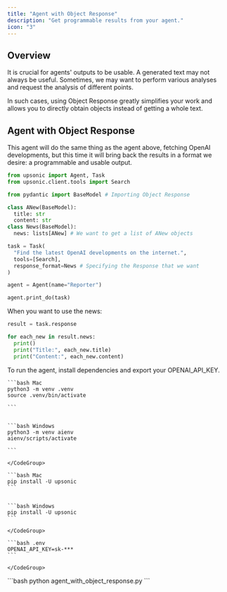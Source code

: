 ```yaml
---
title: "Agent with Object Response"
description: "Get programmable results from your agent."
icon: "3"
---
```


## Overview

It is crucial for agents' outputs to be usable. A generated text may not always be useful. Sometimes, we may want to perform various analyses and request the analysis of different points.

In such cases, using Object Response greatly simplifies your work and allows you to directly obtain objects instead of getting a whole text.

## Agent with Object Response

This agent will do the same thing as the agent above, fetching OpenAI developments, but this time it will bring back the results in a format we desire: a programmable and usable output.

```python agent_with_object_response.py
from upsonic import Agent, Task
from upsonic.client.tools import Search

from pydantic import BaseModel # Importing Object Response

class ANew(BaseModel):
  title: str
  content: str
class News(BaseModel):
  news: lists[ANew] # We want to get a list of ANew objects

task = Task(
  "Find the latest OpenAI developments on the internet.", 
  tools=[Search],
  response_format=News # Specifying the Response that we want
)

agent = Agent(name="Reporter")

agent.print_do(task)
```

When you want to use the news:

```python agent_with_object_response.py
result = task.response

for each_new in result.news:
  print()
  print("Title:", each_new.title)
  print("Content:", each_new.content)
```

To run the agent, install dependencies and export your OPENAI_API_KEY.

<Steps>
  <Step title="Setup your virtual environment">
    <CodeGroup>

    ```bash Mac
    python3 -m venv .venv
    source .venv/bin/activate
    
    ```

    
    ```bash Windows
    python3 -m venv aienv
    aienv/scripts/activate
    
    ```

    </CodeGroup>
  </Step>
  <Step title="Install dependencies">
    <CodeGroup>

    ```bash Mac
    pip install -U upsonic
    ```

    
    ```bash Windows
    pip install -U upsonic
    ```

    </CodeGroup>
  </Step>
  <Step title="Put your OpenAI key">
    <CodeGroup>

    ```bash .env
    OPENAI_API_KEY=sk-***
    ```

    </CodeGroup>
  </Step>
  <Step title="Run the agent to do the task">
    ```bash
    python agent_with_object_response.py
    ```
  </Step>
</Steps>